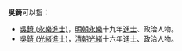 '''吳錡'''可以指：
* [[吳錡_(永樂進士)|吳錡 (永樂進士)]]，[[明朝|明朝]][[永樂|永樂]]十九年[[進士|進士]]、政治人物。
* [[吳錡_(光緒進士)|吳錡 (光緒進士)]]，[[清朝|清朝]][[光緒|光緒]]十六年進士、政治人物。
{{disambig}}